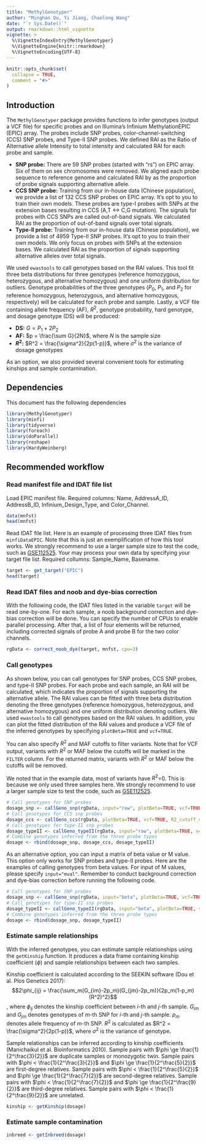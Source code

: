 ```yaml
---
title: "MethylGenotyper"
author: "Minghan Qu, Yi Jiang, Chaolong Wang"
date: "`r Sys.Date()`"
output: rmarkdown::html_vignette
vignette: >
  %\VignetteIndexEntry{MethylGenotyper}
  %\VignetteEngine{knitr::rmarkdown}
  %\VignetteEncoding{UTF-8}
---
```


```r
knitr::opts_chunk$set(
  collapse = TRUE,
  comment = "#>"
)
```

## Introduction

The `MethylGenotyper` package provides functions to infer genotypes (output a VCF file) for specific probes and on Illumina's Infinium MethylationEPIC (EPIC) array. The probes include SNP probes, color-channel-switching (CCS) SNP probes, and Type-II SNP probes. We defined RAI as the Ratio of Alternative allele Intensity to total intensity and calculated RAI for each probe and sample. 

- __SNP probe:__ There are 59 SNP probes (started with "rs") on EPIC array. Six of them on sex chromosomes were removed. We aligned each probe sequence to reference genome and calculated RAI by as the proportion of probe signals supporting alternative allele.
- __CCS SNP probe:__ Training from our in-house data (Chinese population), we provide a list of 132 CCS SNP probes on EPIC array. It's opt to you to train their own models. These probes are type-I probes with SNPs at the extension bases resulting in CCS (A,T <-> C,G mutation). The signals for probes with CCS SNPs are called out-of-band signals. We calculated RAI as the proportion of out-of-band signals over total signals.
- __Type-II probe:__ Training from our in-house data (Chinese population), we provide a list of 4959 Type-II SNP probes. It's opt to you to train their own models. We only focus on probes with SNPs at the extension bases. We calculated RAI as the proportion of signals supporting alternative alleles over total signals.

We used `ewastools` to call genotypes based on the RAI values. This tool fit three beta distributions for three genotypes (reference homozygous, heterozygous, and alternative homozygous) and one uniform distribution for outliers. Genotype probabilities of the three genotypes ($P_0$, $P_1$, and $P_2$ for reference homozygous, heterozygous, and alternative homozygous, respectively) will be calculated for each probe and sample. Lastly, a VCF file containing allele frequency (AF), $R^2$, genotype probability, hard genotype, and dosage genotype (DS) will be produced:

- __DS:__ $G = P_1 + 2P_2$
- __AF:__ $p = \frac{\sum G}{2N}$, where $N$ is the sample size
- __$R^2$:__ $R^2 = \frac{\sigma^2}{2p(1-p)}$, where $\sigma^2$ is the variance of dosage genotypes

As an option, we also provided several convenient tools for estimating kinships and sample contamination.

## Dependencies

This document has the following dependencies

```r
library(MethylGenotyper)
library(minfi)
library(tidyverse)
library(foreach)
library(doParallel)
library(reshape)
library(HardyWeinberg)
```

## Recommended workflow

### Read manifest file and IDAT file list

Load EPIC manifest file. Required columns: Name, AddressA_ID, AddressB_ID, Infinium_Design_Type, and Color_Channel.

```r
data(mnfst)
head(mnfst)
```

Read IDAT file list. Here is an example of processing three IDAT files from `minfiDataEPIC`. Note that this is just an exemplification of how this tool works. We strongly recommend to use a larger sample size to test the code, such as [GSE112525](https://www.ncbi.nlm.nih.gov/geo/query/acc.cgi?acc=GSE112525). Your may process your own data by specifying your target file list. Required collumns: Sample_Name, Basename.

```r
target <- get_target("EPIC")
head(target)
```

### Read IDAT files and noob and dye-bias correction

With the following code, the IDAT files listed in the variable `target` will be read one-by-one. For each sample, a noob background correction and dye-bias correction will be done. You can specify the number of CPUs to enable parallel processing. After that, a list of four elements will be returned, including corrected signals of probe A and probe B for the two color channels.

```r
rgData <- correct_noob_dye(target, mnfst, cpu=3)
```

### Call genotypes

As shown below, you can call genotypes for SNP probes, CCS SNP probes, and type-II SNP probes. For each probe and each sample, an RAI will be calculated, which indicates the proportion of signals supporting the alternative allele. The RAI values can be fitted with three beta distribution denoting the three genotypes (reference homozygous, heterozygous, and alternative homozygous) and one uniform distribution denoting outliers. We used `ewastools` to call genotypes based on the RAI values. In addition, you can plot the fitted distribution of the RAI values and produce a VCF file of the inferred genotypes by specifying `plotBeta=TRUE` and `vcf=TRUE`.

You can also specify $R^2$ and MAF cutoffs to filter variants. Note that for VCF output, variants with $R^2$ or MAF below the cutoffs will be marked in the `FILTER` column. For the returned matrix, variants with $R^2$ or MAF below the cutoffs will be removed.

We noted that in the example data, most of variants have $R^2$=0. This is because we only used three samples here. We strongly recommend to use a larger sample size to test the code, such as [GSE112525](https://www.ncbi.nlm.nih.gov/geo/query/acc.cgi?acc=GSE112525).

```r
# Call genotypes for SNP probes
dosage_snp <- callGeno_snp(rgData, input="raw", plotBeta=TRUE, vcf=TRUE, R2_cutoff_up=1.1, R2_cutoff_down=0.7, MAF_cutoff=0.01)
# Call genotypes for CCS snp probes
dosage_ccs <- callGeno_ccs(rgData, plotBeta=TRUE, vcf=TRUE, R2_cutoff_up=1.1, R2_cutoff_down=0.7, MAF_cutoff=0.01)
# Call genotypes for type-II snp probes
dosage_typeII <- callGeno_typeII(rgData, input="raw", plotBeta=TRUE, vcf=TRUE, R2_cutoff_up=1.1, R2_cutoff_down=0.7, MAF_cutoff=0.01)
# Combine genotypes inferred from the three probe types
dosage <- rbind(dosage_snp, dosage_ccs, dosage_typeII)
```

As an alternative option, you can input a matrix of beta value or M value. This option only works for SNP probes and type-II probes. Here are the examples of calling genotypes from beta values. For input of M values, please specify `input="mval"`. Remember to conduct background correction and dye-bias correction before running the following code.

```r
# Call genotypes for SNP probes
dosage_snp <- callGeno_snp(rgData, input="beta", plotBeta=TRUE, vcf=TRUE, R2_cutoff_up=1.1, R2_cutoff_down=0.7, MAF_cutoff=0.01)
# Call genotypes for type-II snp probes
dosage_typeII <- callGeno_typeII(rgData, input="beta", plotBeta=TRUE, vcf=TRUE, R2_cutoff_up=1.1, R2_cutoff_down=0.7, MAF_cutoff=0.01)
# Combine genotypes inferred from the three probe types
dosage <- rbind(dosage_snp, dosage_typeII)
```

### Estimate sample relationships

With the inferred genotypes, you can estimate sample relationships using the `getKinship` function. It produces a data frame containing kinship coefficient ($\phi$) and sample relationships between each two samples.

Kinship coefficient is calculated according to the SEEKIN software (Dou et al. Plos Genetics 2017):
$$2\phi_{ij} = \frac{\sum_m(G_{im}-2p_m)(G_{jm}-2p_m)}{2p_m(1-p_m)(R^2)^2}$$,
where $\phi_{ij}$ denotes the kinship coefficient between $i$-th and $j$-th sample. $G_{im}$ and $G_{jm}$ denotes genotypes of $m$-th SNP for $i$-th and $j$-th sample. $p_m$ denotes allele frequency of $m$-th SNP. $R^2$ is calculated as $R^2 = \frac{\sigma^2}{2p(1-p)}$, where $\sigma^2$ is the variance of genotype.

Sample relationships can be inferred according to kinship coefficients (Manichaikul et al. Bioinformatics 2010). Sample pairs with $\phi \ge \frac{1}{2^\frac{3}{2}}$ are duplicate samples or monozygotic twin. Sample pairs with $\phi < \frac{1}{2^\frac{3}{2}}$ and $\phi \ge \frac{1}{2^\frac{5}{2}}$ are first-degree relatives. Sample pairs with $\phi < \frac{1}{2^\frac{5}{2}}$ and $\phi \ge \frac{1}{2^\frac{7}{2}}$ are second-degree relatives. Sample pairs with $\phi < \frac{1}{2^\frac{7}{2}}$ and $\phi \ge \frac{1}{2^\frac{9}{2}}$ are third-degree relatives. Sample pairs with $\phi < \frac{1}{2^\frac{9}{2}}$ are unrelated. 

```r
kinship <- getKinship(dosage)
```

### Estimate sample contamination

```r
inbreed <- getInbreed(dosage)
```

